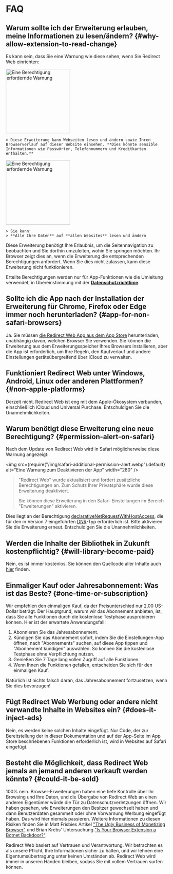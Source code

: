 
# FAQ

## Warum sollte ich der Erweiterung erlauben, meine Informationen zu lesen/ändern? {#why-allow-extension-to-read-change}

Es kann sein, dass Sie eine Warnung wie diese sehen, wenn Sie Redirect Web einrichten:

<IfBrowserStore stores='appStore'>
    <Image src={PermissionAlertSafari} alt="Eine Berechtigung erfordernde Warnung" width="200" margin="0 0 16px 0" hasShadow />

    > Diese Erweiterung kann Webseiten lesen und ändern sowie Ihren Browserverlauf auf dieser Website einsehen. **Dies könnte sensible Informationen wie Passwörter, Telefonnummern und Kreditkarten enthalten.**
</IfBrowserStore>

<IfBrowserStore stores='appStore' includes={false}>
    <Image src={PermissionAlertChrome} alt="Eine Berechtigung erfordernde Warnung" height="200" hasRoundedCorners hasShadow margin="0 0 16px 0" />

    > Sie kann:  
    > **Alle Ihre Daten** auf **allen Websites** lesen und ändern
</IfBrowserStore>

Diese Erweiterung benötigt Ihre Erlaubnis, um die Seitennavigation zu beobachten und Sie dorthin umzuleiten, wohin Sie springen möchten. Ihr Browser zeigt dies an, wenn die Erweiterung die entsprechenden Berechtigungen anfordert. Wenn Sie dies nicht zulassen, kann diese Erweiterung nicht funktionieren.

Erteilte Berechtigungen werden nur für App-Funktionen wie die Umleitung verwendet, in Übereinstimmung mit der **[Datenschutzrichtlinie](./privacy-policy)**.

## Sollte ich die App nach der Installation der Erweiterung für Chrome, Firefox oder Edge immer noch herunterladen? {#app-for-non-safari-browsers}

Ja. Sie müssen [die Redirect Web App aus dem App Store](https://apps.apple.com/app/id1571283503) herunterladen, unabhängig davon, welchen Browser Sie verwenden. Sie können die Erweiterung aus dem Erweiterungsspeicher Ihres Browsers installieren, aber die App ist erforderlich, um Ihre Regeln, den Kaufverlauf und andere Einstellungen geräteübergreifend über iCloud zu verwalten.

## Funktioniert Redirect Web unter Windows, Android, Linux oder anderen Plattformen? {#non-apple-platforms}

Derzeit nicht. Redirect Web ist eng mit dem Apple-Ökosystem verbunden, einschließlich iCloud und Universal Purchase. Entschuldigen Sie die Unannehmlichkeiten.

## Warum benötigt diese Erweiterung eine neue Berechtigung? {#permission-alert-on-safari}

Nach dem Update von Redirect Web wird in Safari möglicherweise diese Warnung angezeigt:

<img src={require("/img/safari-additional-permission-alert.webp").default} alt="Eine Warnung zum Deaktivieren der App" width="280" />

> "Redirect Web" wurde aktualisiert und fordert zusätzliche Berechtigungen an. Zum Schutz Ihrer Privatsphäre wurde diese Erweiterung deaktiviert.
>
> Sie können diese Erweiterung in den Safari-Einstellungen im Bereich "Erweiterungen" aktivieren.

Dies liegt an der Berechtigung [declarativeNetRequestWithHostAccess](https://developer.apple.com/documentation/safariservices/safari_web_extensions/blocking_content_with_your_safari_web_extension), die für den in Version 7 eingeführten [DNR](./rule-settings#type)-Typ erforderlich ist. Bitte aktivieren Sie die Erweiterung erneut. Entschuldigen Sie die Unannehmlichkeiten.

## Werden die Inhalte der Bibliothek in Zukunft kostenpflichtig? {#will-library-become-paid}

Nein, es ist immer kostenlos. Sie können den Quellcode aller Inhalte auch [hier](https://github.com/mshibanami/redirect-web/tree/main/library) finden.

## Einmaliger Kauf oder Jahresabonnement: Was ist das Beste? {#one-time-or-subscription}

Wir empfehlen den einmaligen Kauf, da der Preisunterschied nur 2,00 US-Dollar beträgt.
Der Hauptgrund, warum wir das Abonnement anbieten, ist, dass Sie alle Funktionen durch die kostenlose Testphase ausprobieren können. Hier ist der erwartete Anwendungsfall:

1. Abonnieren Sie das Jahresabonnement.
2. Kündigen Sie das Abonnement sofort, indem Sie die Einstellungen-App öffnen, nach "Abonnements" suchen, auf diese App tippen und "Abonnement kündigen" auswählen. So können Sie die kostenlose Testphase ohne Verpflichtung nutzen.
3. Genießen Sie 7 Tage lang vollen Zugriff auf alle Funktionen.
4. Wenn Ihnen die Funktionen gefallen, entscheiden Sie sich für den einmaligen Kauf.

Natürlich ist nichts falsch daran, das Jahresabonnement fortzusetzen, wenn Sie dies bevorzugen!

## Fügt Redirect Web Werbung oder andere nicht verwandte Inhalte in Websites ein? {#does-it-inject-ads}

Nein, es werden keine solchen Inhalte eingefügt. Nur Code, der zur Bereitstellung der in dieser Dokumentation und auf der App-Seite im App Store beschriebenen Funktionen erforderlich ist, wird in Websites auf Safari eingefügt.

## Besteht die Möglichkeit, dass Redirect Web jemals an jemand anderen verkauft werden könnte? {#could-it-be-sold}

100% nein. Browser-Erweiterungen haben eine tiefe Kontrolle über Ihr Browsing und Ihre Daten, und die Übergabe von Redirect Web an einen anderen Eigentümer würde die Tür zu Datenschutzverletzungen öffnen. Wir haben gesehen, wie Erweiterungen den Besitzer gewechselt haben und dann Benutzerdaten gesammelt oder ohne Vorwarnung Werbung eingefügt haben. Das wird hier niemals passieren. Weitere Informationen zu diesen Risiken finden Sie in Matt Frisbies Artikel ["The Ugly Business of Monetizing Browser"](https://mattfrisbie.substack.com/p/the-ugly-business-of-monetizing-browser) und Brian Krebs' Untersuchung ["Is Your Browser Extension a Botnet Backdoor?"](https://krebsonsecurity.com/2021/03/is-your-browser-extension-a-botnet-backdoor/).

Redirect Web basiert auf Vertrauen und Verantwortung. Wir betrachten es als unsere Pflicht, Ihre Informationen sicher zu halten, und wir lehnen eine Eigentumsübertragung unter keinen Umständen ab. Redirect Web wird immer in unseren Händen bleiben, sodass Sie mit vollem Vertrauen surfen können.
